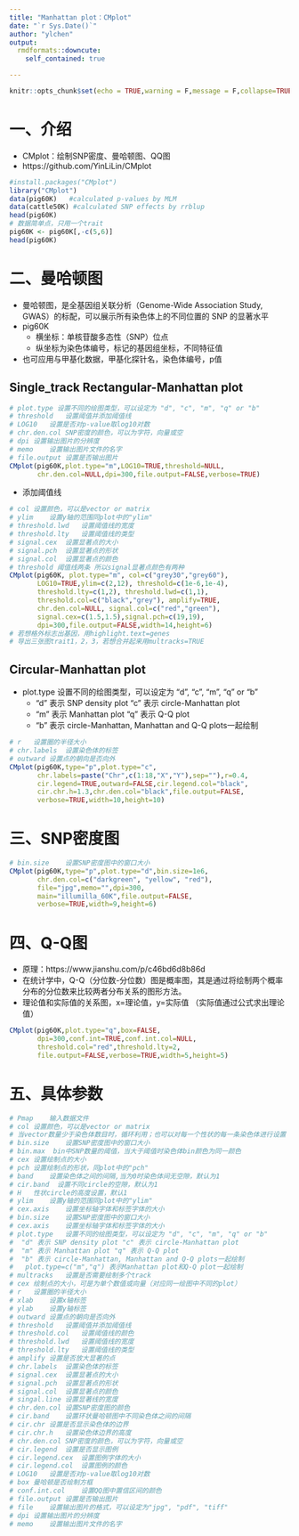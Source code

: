```yaml
---
title: "Manhattan plot：CMplot"
date: "`r Sys.Date()`"
author: "ylchen"
output:
  rmdformats::downcute:
    self_contained: true

---
```


```r
knitr::opts_chunk$set(echo = TRUE,warning = F,message = F,collapse=TRUE)
```

# 一、介绍
* CMplot：绘制SNP密度、曼哈顿图、QQ图
* https://github.com/YinLiLin/CMplot

```r
#install.packages("CMplot")
library("CMplot")
data(pig60K)   #calculated p-values by MLM
data(cattle50K) #calculated SNP effects by rrblup
head(pig60K)
# 数据简单点，只用一个trait
pig60K <- pig60K[,-c(5,6)]
head(pig60K)

```

# 二、曼哈顿图

* 曼哈顿图，是全基因组关联分析（Genome-Wide Association Study, GWAS）的标配，可以展示所有染色体上的不同位置的 SNP 的显著水平
* pig60K 
  * 横坐标：单核苷酸多态性（SNP）位点
  * 纵坐标为染色体编号，标记的基因组坐标，不同特征值
* 也可应用与甲基化数据，甲基化探针名，染色体编号，p值

## Single_track Rectangular-Manhattan plot

```r

# plot.type 设置不同的绘图类型，可以设定为 "d", "c", "m", "q" or "b"
# threshold   设置阈值并添加阈值线
# LOG10   设置是否对p-value取log10对数
# chr.den.col SNP密度的颜色，可以为字符，向量或空
# dpi 设置输出图片的分辨度
# memo    设置输出图片文件的名字
# file.output 设置是否输出图片
CMplot(pig60K,plot.type="m",LOG10=TRUE,threshold=NULL,
       chr.den.col=NULL,dpi=300,file.output=FALSE,verbose=TRUE)

```

* 添加阈值线

```r
# col 设置颜色，可以是vector or matrix
# ylim    设置y轴的范围同plot中的"ylim"
# threshold.lwd   设置阈值线的宽度
# threshold.lty   设置阈值线的类型
# signal.cex  设置显著点的大小
# signal.pch  设置显著点的形状
# signal.col  设置显著点的颜色
# threshold 阈值线两条 所以signal显著点颜色有两种
CMplot(pig60K, plot.type="m", col=c("grey30","grey60"), 
       LOG10=TRUE,ylim=c(2,12), threshold=c(1e-6,1e-4),
       threshold.lty=c(1,2), threshold.lwd=c(1,1),
       threshold.col=c("black","grey"), amplify=TRUE,
       chr.den.col=NULL, signal.col=c("red","green"),
       signal.cex=c(1.5,1.5),signal.pch=c(19,19),
       dpi=300,file.output=FALSE,width=14,height=6)
# 若想格外标志出基因，用highlight.text=genes
# 导出三张图trait1，2，3，若想合并起来用multracks=TRUE
```

## Circular-Manhattan plot

* plot.type 设置不同的绘图类型，可以设定为 "d", "c", "m", "q" or "b"
  * "d" 表示 SNP density plot "c" 表示 circle-Manhattan plot
  * "m" 表示 Manhattan plot "q" 表示 Q-Q plot
  * "b" 表示 circle-Manhattan, Manhattan and Q-Q plots一起绘制

```r
# r   设置圈的半径大小
# chr.labels  设置染色体的标签
# outward 设置点的朝向是否向外
CMplot(pig60K,type="p",plot.type="c",
       chr.labels=paste("Chr",c(1:18,"X","Y"),sep=""),r=0.4,
       cir.legend=TRUE,outward=FALSE,cir.legend.col="black",
       cir.chr.h=1.3,chr.den.col="black",file.output=FALSE,
       verbose=TRUE,width=10,height=10)
```

# 三、SNP密度图

```r
# bin.size    设置SNP密度图中的窗口大小
CMplot(pig60K,type="p",plot.type="d",bin.size=1e6,
       chr.den.col=c("darkgreen", "yellow", "red"),
       file="jpg",memo="",dpi=300,
       main="illumilla_60K",file.output=FALSE,
       verbose=TRUE,width=9,height=6)
```

# 四、Q-Q图
* 原理：https://www.jianshu.com/p/c46bd6d8b86d
* 在统计学中，Q-Q（分位数-分位数）图是概率图，其是通过将绘制两个概率分布的分位数来比较两者分布关系的图形方法。
* 理论值和实际值的关系图，x=理论值，y=实际值
（实际值通过公式求出理论值）
```r
CMplot(pig60K,plot.type="q",box=FALSE,
       dpi=300,conf.int=TRUE,conf.int.col=NULL,
       threshold.col="red",threshold.lty=2,
       file.output=FALSE,verbose=TRUE,width=5,height=5)
```


# 五、具体参数
```r
# Pmap    输入数据文件
# col 设置颜色，可以是vector or matrix
# 当vector数量少于染色体数目时，循环利用；也可以对每一个性状的每一条染色体进行设置
# bin.size    设置SNP密度图中的窗口大小
# bin.max  bin中SNP数量的阈值，当大于阈值时染色体bin颜色为同一颜色
# cex 设置绘制点的大小
# pch 设置绘制点的形状，同plot中的"pch"
# band    设置染色体之间的间隔,当为0时染色体间无空隙，默认为1
# cir.band  设置不同circle的空隙，默认为1
# H   性状circle的高度设置，默认1
# ylim    设置y轴的范围同plot中的"ylim"
# cex.axis    设置坐标轴字体和标签字体的大小
# bin.size    设置SNP密度图中的窗口大小
# cex.axis    设置坐标轴字体和标签字体的大小
# plot.type   设置不同的绘图类型，可以设定为 "d", "c", "m", "q" or "b"
#  "d" 表示 SNP density plot "c" 表示 circle-Manhattan plot
#  "m" 表示 Manhattan plot "q" 表示 Q-Q plot
#  "b" 表示 circle-Manhattan, Manhattan and Q-Q plots一起绘制
#   plot.type=c("m","q") 表示Manhattan plot和Q-Q plot一起绘制
# multracks   设置是否需要绘制多个track
# cex 绘制点的大小，可是为单个数值或向量（对应同一绘图中不同的plot）
# r   设置圈的半径大小
# xlab    设置x轴标签
# ylab    设置y轴标签
# outward 设置点的朝向是否向外
# threshold   设置阈值并添加阈值线
# threshold.col   设置阈值线的颜色
# threshold.lwd   设置阈值线的宽度
# threshold.lty   设置阈值线的类型
# amplify 设置是否放大显著的点
# chr.labels  设置染色体的标签
# signal.cex  设置显著点的大小
# signal.pch  设置显著点的形状
# signal.col  设置显著点的颜色
# singal.line 设置显著线的宽度
# chr.den.col 设置SNP密度图的颜色
# cir.band    设置环状曼哈顿图中不同染色体之间的间隔
# cir.chr 设置是否显示染色体的边界
# cir.chr.h   设置染色体边界的高度
# chr.den.col SNP密度的颜色，可以为字符，向量或空
# cir.legend  设置是否显示图例
# cir.legend.cex  设置图例字体的大小
# cir.legend.col  设置图例的颜色
# LOG10   设置是否对p-value取log10对数
# box 曼哈顿是否绘制方框
# conf.int.col    设置QQ图中置信区间的颜色
# file.output 设置是否输出图片
# file    设置输出图片的格式，可以设定为"jpg", "pdf", "tiff"
# dpi 设置输出图片的分辨度
# memo    设置输出图片文件的名字
```

